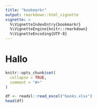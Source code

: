 ```yaml
---
title: "bookmarkr"
output: rmarkdown::html_vignette
vignette: >
  %\VignetteIndexEntry{bookmarkr}
  %\VignetteEngine{knitr::rmarkdown}
  %\VignetteEncoding{UTF-8}
---
```




# Hallo

```r
knitr::opts_chunk$set(
  collapse = TRUE,
  comment = "#>"
)

df <- readxl::read_excel("books.xlsx")
head(df)
```



